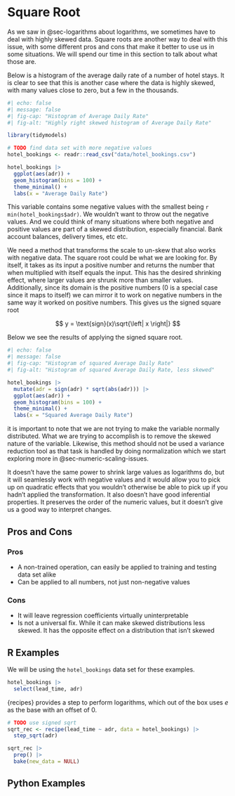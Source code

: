 # Square Root {#sec-sqrt}

As we saw in @sec-logarithms about logarithms, we sometimes have to deal with highly skewed data. Square roots are another way to deal with this issue, with some different pros and cons that make it better to use us in some situations. We will spend our time in this section to talk about what those are.

Below is a histogram of the average daily rate of a number of hotel stays. It is clear to see that this is another case where the data is highly skewed, with many values close to zero, but a few in the thousands.

```r
#| echo: false
#| message: false
#| fig-cap: "Histogram of Average Daily Rate"
#| fig-alt: "Highly right skewed histogram of Average Daily Rate"

library(tidymodels)

# TODO find data set with more negative values
hotel_bookings <- readr::read_csv("data/hotel_bookings.csv")

hotel_bookings |>
  ggplot(aes(adr)) +
  geom_histogram(bins = 100) +
  theme_minimal() +
  labs(x = "Average Daily Rate")
```

This variable contains some negative values with the smallest being `r min(hotel_bookings$adr)`. We wouldn't want to throw out the negative values. And we could think of many situations where both negative and positive values are part of a skewed distribution, especially financial. Bank account balances, delivery times, etc etc.

We need a method that transforms the scale to un-skew that also works with negative data. The square root could be what we are looking for. By itself, it takes as its input a positive number and returns the number that when multiplied with itself equals the input. This has the desired shrinking effect, where larger values are shrunk more than smaller values. Additionally, since its domain is the positive numbers (0 is a special case since it maps to itself) we can mirror it to work on negative numbers in the same way it worked on positive numbers. This gives us the signed square root

$$
y = \text{sign}(x)\sqrt{\left| x \right|}
$$

Below we see the results of applying the signed square root.

```r
#| echo: false
#| message: false
#| fig-cap: "Histogram of squared Average Daily Rate"
#| fig-alt: "Histogram of squared Average Daily Rate, less skewed"

hotel_bookings |>
  mutate(adr = sign(adr) * sqrt(abs(adr))) |>
  ggplot(aes(adr)) +
  geom_histogram(bins = 100) +
  theme_minimal() +
  labs(x = "Squared Average Daily Rate")
```

it is important to note that we are not trying to make the variable normally distributed. What we are trying to accomplish is to remove the skewed nature of the variable. Likewise, this method should not be used a variance reduction tool as that task is handled by doing normalization which we start exploring more in @sec-numeric-scaling-issues.

It doesn't have the same power to shrink large values as logarithms do, but it will seamlessly work with negative values and it would allow you to pick up on quadratic effects that you wouldn't otherwise be able to pick up if you hadn't applied the transformation. It also doesn't have good inferential properties. It preserves the order of the numeric values, but it doesn't give us a good way to interpret changes.

## Pros and Cons

### Pros

- A non-trained operation, can easily be applied to training and testing data set alike
- Can be applied to all numbers, not just non-negative values 

### Cons

- It will leave regression coefficients virtually uninterpretable
- Is not a universal fix. While it can make skewed distributions less skewed. It has the opposite effect on a distribution that isn't skewed

## R Examples

We will be using the `hotel_bookings` data set for these examples.

```r
hotel_bookings |>
  select(lead_time, adr)
```

{recipes} provides a step to perform logarithms, which out of the box uses $e$ as the base with an offset of 0.

```r
# TODO use signed sqrt
sqrt_rec <- recipe(lead_time ~ adr, data = hotel_bookings) |>
  step_sqrt(adr)

sqrt_rec |>
  prep() |>
  bake(new_data = NULL)
```

## Python Examples
